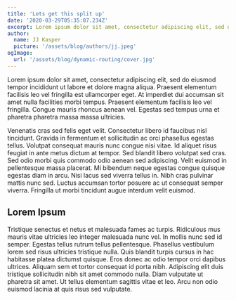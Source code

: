 ```yaml
---
title: 'Lets get this split up'
date: '2020-03-29T05:35:07.234Z'
excerpt: Lorem ipsum dolor sit amet, consectetur adipiscing elit, sed do eiusmod tempor incididunt ut labore et dolore magna aliqua. Praesent elementum facilisis leo vel fringilla est ullamcorper eget.
author:
  name: JJ Kasper
  picture: '/assets/blog/authors/jj.jpeg'
ogImage:
  url: '/assets/blog/dynamic-routing/cover.jpg'
---
```


Lorem ipsum dolor sit amet, consectetur adipiscing elit, sed do eiusmod tempor incididunt ut labore et dolore magna
aliqua. Praesent elementum facilisis leo vel fringilla est ullamcorper eget. At imperdiet dui accumsan sit amet nulla
facilities morbi tempus. Praesent elementum facilisis leo vel fringilla. Congue mauris rhoncus aenean vel. Egestas sed
tempus urna et pharetra pharetra massa massa ultricies.

Venenatis cras sed felis eget velit. Consectetur libero id faucibus nisl tincidunt. Gravida in fermentum et sollicitudin
ac orci phasellus egestas tellus. Volutpat consequat mauris nunc congue nisi vitae. Id aliquet risus feugiat in ante
metus dictum at tempor. Sed blandit libero volutpat sed cras. Sed odio morbi quis commodo odio aenean sed adipiscing.
Velit euismod in pellentesque massa placerat. Mi bibendum neque egestas congue quisque egestas diam in arcu. Nisi lacus
sed viverra tellus in. Nibh cras pulvinar mattis nunc sed. Luctus accumsan tortor posuere ac ut consequat semper
viverra. Fringilla ut morbi tincidunt augue interdum velit euismod.

## Lorem Ipsum

Tristique senectus et netus et malesuada fames ac turpis. Ridiculous mus mauris vitae ultricies leo integer malesuada
nunc vel. In mollis nunc sed id semper. Egestas tellus rutrum tellus pellentesque. Phasellus vestibulum lorem sed risus
ultricies tristique nulla. Quis blandit turpis cursus in hac habitasse platea dictumst quisque. Eros donec ac odio
tempor orci dapibus ultrices. Aliquam sem et tortor consequat id porta nibh. Adipiscing elit duis tristique sollicitudin
nibh sit amet commodo nulla. Diam vulputate ut pharetra sit amet. Ut tellus elementum sagittis vitae et leo. Arcu non
odio euismod lacinia at quis risus sed vulputate.
